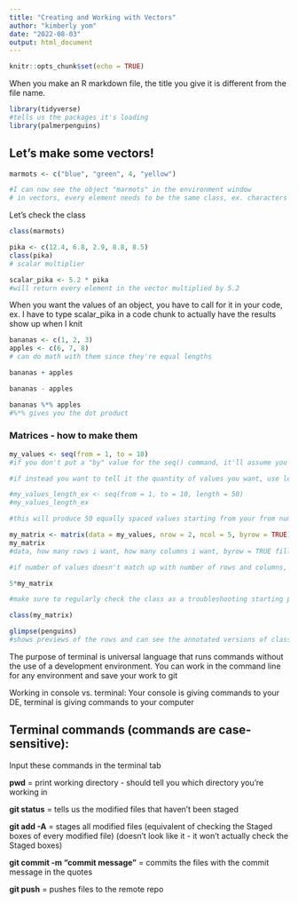 ```yaml
---
title: "Creating and Working with Vectors"
author: "kimberly yom"
date: "2022-08-03"
output: html_document
---
```


```r
knitr::opts_chunk$set(echo = TRUE)
```

When you make an R markdown file, the title you give it is different from the file name.

```r
library(tidyverse)
#tells us the packages it's loading
library(palmerpenguins)
```

## Let's make some vectors!

```r
marmots <- c("blue", "green", 4, "yellow")

#I can now see the object "marmots" in the environment window
# in vectors, every element needs to be the same class, ex. characters vs. integers, so even though 4 is a number not in quotes, it'll get processed as a character bc chr are the most universal, since R makes assumptions on what class you want.
```

Let's check the class

```r
class(marmots)
```

```r
pika <- c(12.4, 6.8, 2.9, 8.8, 8.5)
class(pika)
# scalar multiplier

scalar_pika <- 5.2 * pika
#will return every element in the vector multiplied by 5.2
```

When you want the values of an object, you have to call for it in your code, ex. I have to type scalar_pika in a code chunk to actually have the results show up when I knit

```r
bananas <- c(1, 2, 3)
apples <- c(6, 7, 8)
# can do math with them since they're equal lengths

bananas + apples

bananas - apples

bananas %*% apples
#%*% gives you the dot product
```

### Matrices - how to make them

```r
my_values <- seq(from = 1, to = 10)
#if you don't put a "by" value for the seq() command, it'll assume you're incrementing by 1

#if instead you want to tell it the quantity of values you want, use length

#my_values_length_ex <- seq(from = 1, to = 10, length = 50)
#my_values_length_ex

#this will produce 50 equally spaced values starting from your from number and going to your to number

my_matrix <- matrix(data = my_values, nrow = 2, ncol = 5, byrow = TRUE)
my_matrix
#data, how many rows i want, how many columns i want, byrow = TRUE fills first row then moves to second row once it's filled, read matrix under Help tab

#if number of values doesn't match up with number of rows and columns, will produce error message

5*my_matrix

#make sure to regularly check the class as a troubleshooting starting point by class(object)

class(my_matrix)
```

```r
glimpse(penguins)
#shows previews of the rows and can see the annotated versions of classes of my row, ex. <fct> is factor
```

The purpose of terminal is universal language that runs commands without the use of a development environment. You can work in the command line for any environment and save your work to git

Working in console vs. terminal: Your console is giving commands to your DE, terminal is giving commands to your computer

## Terminal commands (commands are case-sensitive):
Input these commands in the terminal tab

**pwd** = print working directory - should tell you which directory you're working in

**git status** = tells us the modified files that haven't been staged

**git add -A** = stages all modified files (equivalent of checking the Staged boxes of every modified file) (doesn't look like it - it won't actually check the Staged boxes)

**git commit -m "commit message"** = commits the files with the commit message in the quotes

**git push** = pushes files to the remote repo
